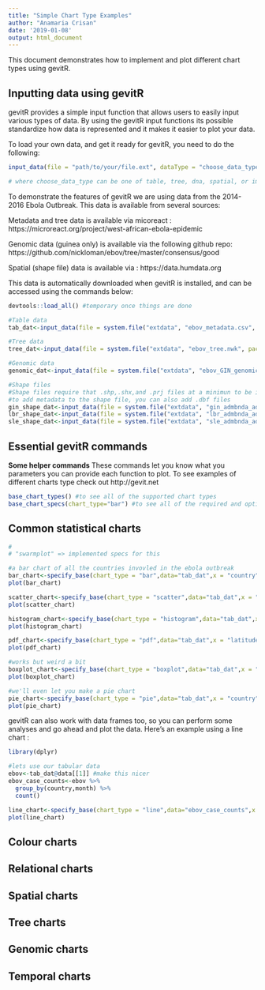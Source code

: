 ```yaml
---
title: "Simple Chart Type Examples"
author: "Anamaria Crisan"
date: '2019-01-08'
output: html_document
---
```


This document demonstrates how to implement and plot different chart types using gevitR.

## Inputting data using gevitR

gevitR provides a simple input function that allows users to easily input various types of data. By using the gevitR input functions its possible standardize how data is represented and it makes it easier to plot your data.

To load your own data, and get it ready for gevitR, you need to do the following:

```r
input_data(file = "path/to/your/file.ext", dataType = "choose_data_type")

# where choose_data_type can be one of table, tree, dna, spatial, or image
```

To demonstrate the features of gevitR we are using data from the 2014-2016 Ebola Outbreak. This data is available from several sources:

Metadata and tree data is available via micoreact : 
https://microreact.org/project/west-african-ebola-epidemic

Genomic data (guinea only) is available via the following github repo: https://github.com/nickloman/ebov/tree/master/consensus/good

Spatial (shape file) data is available via : https://data.humdata.org

This data is automatically downloaded when gevitR is installed, and can be accessed using the commands below:

```r
devtools::load_all() #temporary once things are done

#Table data
tab_dat<-input_data(file = system.file("extdata", "ebov_metadata.csv", package = "gevitR"),dataType = "table")

#Tree data
tree_dat<-input_data(file = system.file("extdata", "ebov_tree.nwk", package = "gevitR"),dataType = "tree")

#Genomic data
genomic_dat<-input_data(file = system.file("extdata", "ebov_GIN_genomic.fasta", package = "gevitR"),dataType = "dna")

#Shape files
#Shape files require that .shp,.shx,and .prj files at a minimun to be in the same directory
#to add metadata to the shape file, you can also add .dbf files
gin_shape_dat<-input_data(file = system.file("extdata", "gin_admbnda_adm1_ocha_itos.shp", package = "gevitR"),dataType = "spatial")
lbr_shape_dat<-input_data(file = system.file("extdata", "lbr_admbnda_adm1_ocha.shp", package = "gevitR"),dataType = "spatial")
sle_shape_dat<-input_data(file = system.file("extdata", "sle_admbnda_adm1_1m_gov_ocha_20161017.shp", package = "gevitR"),dataType = "spatial")
```

## Essential gevitR commands

**Some helper commands**
These commands let you know what you parameters you can provide each function to plot. To see examples of different charts type check out http://gevit.net
```r

base_chart_types() #to see all of the supported chart types
base_chart_specs(chart_type="bar") #to see all of the required and options specifications

```

## Common statistical charts

```r
#
# "swarmplot" => implemented specs for this

#a bar chart of all the countries invovled in the ebola outbreak
bar_chart<-specify_base(chart_type = "bar",data="tab_dat",x = "country")
plot(bar_chart)

scatter_chart<-specify_base(chart_type = "scatter",data="tab_dat",x = "latitude",y="longitude",title = "Ebola Scatter Plot")
plot(scatter_chart)

histogram_chart<-specify_base(chart_type = "histogram",data="tab_dat",x = "latitude")
plot(histogram_chart)

pdf_chart<-specify_base(chart_type = "pdf",data="tab_dat",x = "latitude")
plot(pdf_chart)

#works but weird a bit
boxplot_chart<-specify_base(chart_type = "boxplot",data="tab_dat",x = "latitude",y="country")
plot(boxplot_chart)

#we'll even let you make a pie chart
pie_chart<-specify_base(chart_type = "pie",data="tab_dat",x = "country")
plot(pie_chart)

```

gevitR can also work with data frames too, so you can perform some analyses and go ahead and plot the data. Here's an example using a line chart :

```r
library(dplyr)

#lets use our tabular data
ebov<-tab_dat@data[[1]] #make this nicer
ebov_case_counts<-ebov %>% 
  group_by(country,month) %>%
  count()

line_chart<-specify_base(chart_type = "line",data="ebov_case_counts",x = "month",y="n",group = "country")
plot(line_chart)

```

## Colour charts

## Relational charts

## Spatial charts

## Tree charts

## Genomic charts

## Temporal charts

